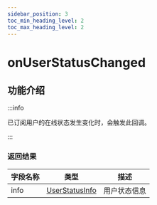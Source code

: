 ```yaml
---
sidebar_position: 3
toc_min_heading_level: 2
toc_max_heading_level: 2
---
```


# onUserStatusChanged

## 功能介绍

:::info

已订阅用户的在线状态发生变化时，会触发此回调。

:::


### 返回结果

| 字段名称 | 类型                                                   | 描述     |
| ---- | ------------------------------------------------------ | -------- |
| info | [UserStatusInfo](docs/sdks/class/user/userStatusInfo.mdx) | 用户状态信息 |